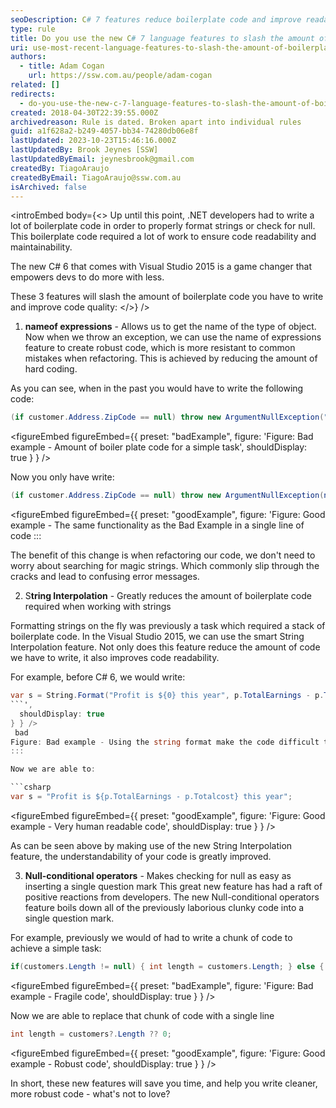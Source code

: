 ```yaml
---
seoDescription: C# 7 features reduce boilerplate code and improve readability by simplifying string formatting, null checks, and exception handling.
type: rule
title: Do you use the new C# 7 language features to slash the amount of boilerplate code you write?
uri: use-most-recent-language-features-to-slash-the-amount-of-boilerplate-code-you-write
authors:
  - title: Adam Cogan
    url: https://ssw.com.au/people/adam-cogan
related: []
redirects:
  - do-you-use-the-new-c-7-language-features-to-slash-the-amount-of-boilerplate-code-you-write
created: 2018-04-30T22:39:55.000Z
archivedreason: Rule is dated. Broken apart into individual rules
guid: a1f628a2-b249-4057-bb34-74280db06e8f
lastUpdated: 2023-10-23T15:46:16.000Z
lastUpdatedBy: Brook Jeynes [SSW]
lastUpdatedByEmail: jeynesbrook@gmail.com
createdBy: TiagoAraujo
createdByEmail: TiagoAraujo@ssw.com.au
isArchived: false
---
```


<introEmbed
  body={<>
Up until this point, .NET developers had to write a lot of boilerplate code in order to properly format strings or check for null. This boilerplate code required a lot of work to ensure code readability and maintainability.

The new C# 6 that comes with Visual Studio 2015 is a game changer that empowers devs to do more with less.

These 3 features will slash the amount of boilerplate code you have to write and improve code quality:
  </>}
/>
1. **nameof expressions** - Allows us to get the name of the type of object. Now when we throw an exception, we can use the name of expressions feature to create robust code, which is more resistant to common mistakes when refactoring. This is achieved by reducing the amount of hard coding.

As you can see, when in the past you would have to write the following code:

```csharp
(if customer.Address.ZipCode == null) throw new ArgumentNullException("ZipCode");
```

<figureEmbed figureEmbed={{
  preset: "badExample",
  figure: 'Figure: Bad example - Amount of boiler plate code for a simple task',
  shouldDisplay: true
} } />


Now you only have write:

```csharp
(if customer.Address.ZipCode == null) throw new ArgumentNullException(nameof(customer.Address.ZipCode));
```

<figureEmbed figureEmbed={{
  preset: "goodExample",
  figure: 'Figure: Good example - The same functionality as the Bad Example in a single line of code
 :::

The benefit of this change is when refactoring our code, we don\'t need to worry about searching for magic strings. Which commonly slip through the cracks and lead to confusing error messages.

2. S**tring Interpolation** - Greatly reduces the amount of boilerplate code required when working with strings

Formatting strings on the fly was previously a task which required a stack of boilerplate code. In the Visual Studio 2015, we can use the smart String Interpolation feature. Not only does this feature reduce the amount of code we have to write, it also improves code readability.

For example, before C# 6, we would write:

```csharp
var s = String.Format("Profit is ${0} this year", p.TotalEarnings - p.Totalcost);
```',
  shouldDisplay: true
} } />
 bad
Figure: Bad example - Using the string format make the code difficult to read
:::

Now we are able to:

```csharp
var s = "Profit is ${p.TotalEarnings - p.Totalcost} this year";
```

<figureEmbed figureEmbed={{
  preset: "goodExample",
  figure: 'Figure: Good example - Very human readable code',
  shouldDisplay: true
} } />


As can be seen above by making use of the new String Interpolation feature, the understandability of your code is greatly improved.

3. **Null-conditional operators** - Makes checking for null as easy as inserting a single question mark This great new feature has had a raft of positive reactions from developers. The new Null-conditional operators feature boils down all of the previously laborious clunky code into a single question mark.

For example, previously we would of had to write a chunk of code to achieve a simple task:

```csharp
if(customers.Length != null) { int length = customers.Length; } else { int length = 0; }
```

<figureEmbed figureEmbed={{
  preset: "badExample",
  figure: 'Figure: Bad example - Fragile code',
  shouldDisplay: true
} } />


Now we are able to replace that chunk of code with a single line

```csharp
int length = customers?.Length ?? 0;
```

<figureEmbed figureEmbed={{
  preset: "goodExample",
  figure: 'Figure: Good example - Robust code',
  shouldDisplay: true
} } />


In short, these new features will save you time, and help you write cleaner, more robust code - what's not to love?
